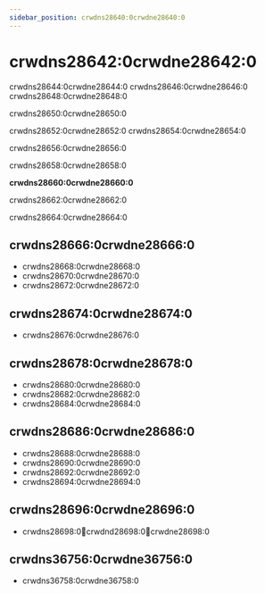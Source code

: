 ```yaml
---
sidebar_position: crwdns28640:0crwdne28640:0
---
```


# crwdns28642:0crwdne28642:0

crwdns28644:0crwdne28644:0 crwdns28646:0crwdne28646:0 crwdns28648:0crwdne28648:0

crwdns28650:0crwdne28650:0

crwdns28652:0crwdne28652:0 crwdns28654:0crwdne28654:0

crwdns28656:0crwdne28656:0

crwdns28658:0crwdne28658:0

**crwdns28660:0crwdne28660:0**

crwdns28662:0crwdne28662:0

crwdns28664:0crwdne28664:0

## crwdns28666:0crwdne28666:0

- crwdns28668:0crwdne28668:0
- crwdns28670:0crwdne28670:0
- crwdns28672:0crwdne28672:0

## crwdns28674:0crwdne28674:0

- crwdns28676:0crwdne28676:0

## crwdns28678:0crwdne28678:0

- crwdns28680:0crwdne28680:0
- crwdns28682:0crwdne28682:0
- crwdns28684:0crwdne28684:0

## crwdns28686:0crwdne28686:0

- crwdns28688:0crwdne28688:0
- crwdns28690:0crwdne28690:0
- crwdns28692:0crwdne28692:0
- crwdns28694:0crwdne28694:0

## crwdns28696:0crwdne28696:0

- crwdns28698:0:tada:crwdnd28698:0:rocket:crwdne28698:0

## crwdns36756:0crwdne36756:0

- crwdns36758:0crwdne36758:0